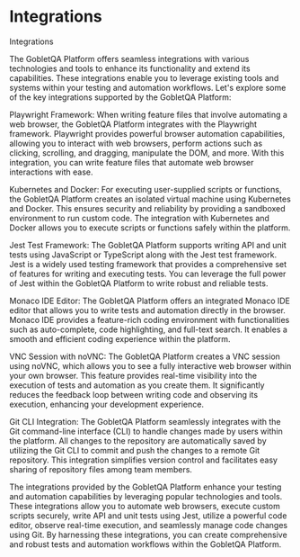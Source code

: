 # Integrations

Integrations

The GobletQA Platform offers seamless integrations with various technologies and tools to enhance its functionality and extend its capabilities. These integrations enable you to leverage existing tools and systems within your testing and automation workflows. Let's explore some of the key integrations supported by the GobletQA Platform:

Playwright Framework: When writing feature files that involve automating a web browser, the GobletQA Platform integrates with the Playwright framework. Playwright provides powerful browser automation capabilities, allowing you to interact with web browsers, perform actions such as clicking, scrolling, and dragging, manipulate the DOM, and more. With this integration, you can write feature files that automate web browser interactions with ease.

Kubernetes and Docker: For executing user-supplied scripts or functions, the GobletQA Platform creates an isolated virtual machine using Kubernetes and Docker. This ensures security and reliability by providing a sandboxed environment to run custom code. The integration with Kubernetes and Docker allows you to execute scripts or functions safely within the platform.

Jest Test Framework: The GobletQA Platform supports writing API and unit tests using JavaScript or TypeScript along with the Jest test framework. Jest is a widely used testing framework that provides a comprehensive set of features for writing and executing tests. You can leverage the full power of Jest within the GobletQA Platform to write robust and reliable tests.

Monaco IDE Editor: The GobletQA Platform offers an integrated Monaco IDE editor that allows you to write tests and automation directly in the browser. Monaco IDE provides a feature-rich coding environment with functionalities such as auto-complete, code highlighting, and full-text search. It enables a smooth and efficient coding experience within the platform.

VNC Session with noVNC: The GobletQA Platform creates a VNC session using noVNC, which allows you to see a fully interactive web browser within your own browser. This feature provides real-time visibility into the execution of tests and automation as you create them. It significantly reduces the feedback loop between writing code and observing its execution, enhancing your development experience.

Git CLI Integration: The GobletQA Platform seamlessly integrates with the Git command-line interface (CLI) to handle changes made by users within the platform. All changes to the repository are automatically saved by utilizing the Git CLI to commit and push the changes to a remote Git repository. This integration simplifies version control and facilitates easy sharing of repository files among team members.

The integrations provided by the GobletQA Platform enhance your testing and automation capabilities by leveraging popular technologies and tools. These integrations allow you to automate web browsers, execute custom scripts securely, write API and unit tests using Jest, utilize a powerful code editor, observe real-time execution, and seamlessly manage code changes using Git. By harnessing these integrations, you can create comprehensive and robust tests and automation workflows within the GobletQA Platform.